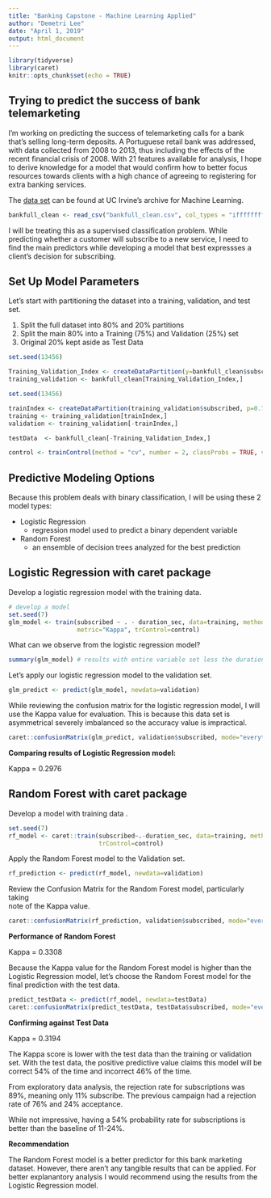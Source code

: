 ```yaml
---
title: "Banking Capstone - Machine Learning Applied"
author: "Demetri Lee"
date: "April 1, 2019"
output: html_document
---
```


```r
library(tidyverse)
library(caret)
knitr::opts_chunk$set(echo = TRUE)
```

## Trying to predict the success of bank telemarketing

I'm working on predicting the success of telemarketing calls for a bank that's 
selling long-term deposits. A Portuguese retail bank was addressed, with data 
collected from 2008 to 2013, thus including the effects of the recent 
financial crisis of 2008. With 21 features available for analysis, I hope to 
derive knowledge for a model that would confirm how to better focus resources 
towards clients with a high chance of agreeing to registering for extra 
banking services. 

The [data set](https://archive.ics.uci.edu/ml/datasets/Bank+Marketing) can be 
found at UC Irvine's archive for Machine Learning.

```r
bankfull_clean <- read_csv("bankfull_clean.csv", col_types = "ifffffffffiiiifdddddf")
```


I will be treating this as a supervised classification problem. While 
predicting whether a customer will subscribe to a new service, I need to find 
the main predictors while developing a model that best expressses a client's 
decision for subscribing. 

## Set Up Model Parameters

Let's start with partitioning the dataset into a training, validation, and 
test set.

1. Split the full dataset into 80% and 20% partitions
2. Split the main 80% into a Training (75%) and Validation (25%) set
3. Original 20% kept aside as Test Data

```r
set.seed(13456)

Training_Validation_Index <- createDataPartition(y=bankfull_clean$subscribed, p=0.80, list=FALSE)
training_validation <- bankfull_clean[Training_Validation_Index,]

set.seed(13456)

trainIndex <- createDataPartition(training_validation$subscribed, p=0.75, list=FALSE)
training <- training_validation[trainIndex,]
validation <- training_validation[-trainIndex,]

testData  <- bankfull_clean[-Training_Validation_Index,]

control <- trainControl(method = "cv", number = 2, classProbs = TRUE, verboseIter = FALSE)
```


## Predictive Modeling Options

Because this problem deals with binary classification, I will be using these 2 
model types:

* Logistic Regression
    * regression model used to predict a binary dependent variable 
    
* Random Forest
    * an ensemble of decision trees analyzed for the best prediction 
    

## Logistic Regression with caret package

Develop a logistic regression model with the training data. 

```r
# develop a model
set.seed(7)
glm_model <- train(subscribed ~ . - duration_sec, data=training, method="glm", na.action=na.omit, 
                   metric="Kappa", trControl=control)
```


What can we observe from the logistic regression model? 

```r
summary(glm_model) # results with entire variable set less the duration of last call
```


Let's apply our logistic regression model to the validation set.

```r
glm_predict <- predict(glm_model, newdata=validation)
```


While reviewing the confusion matrix for the logistic regression model, I will 
use the Kappa value for evaluation. This is because this data set is 
asymmetrical severely imbalanced so the accuracy value is impractical.

```r
caret::confusionMatrix(glm_predict, validation$subscribed, mode="everything", positive="yes") 
```

**Comparing results of Logistic Regression model:**

Kappa = 0.2976


## Random Forest with caret package

Develop a model with training data .

```r
set.seed(7)
rf_model <- caret::train(subscribed~.-duration_sec, data=training, method="rf", metric="Kappa", 
                         trControl=control)
```


Apply the Random Forest model to the Validation set.

```r
rf_prediction <- predict(rf_model, newdata=validation)
```


Review the Confusion Matrix for the Random Forest model, particularly taking  
note of the Kappa value.

```r
caret::confusionMatrix(rf_prediction, validation$subscribed, mode="everything", positive="yes")
```


**Performance of Random Forest**

Kappa = 0.3308

Because the Kappa value for the Random Forest model is higher than the Logistic 
Regression model, let's choose the Random Forest model for the final prediction 
with the test data.

```r
predict_testData <- predict(rf_model, newdata=testData)
caret::confusionMatrix(predict_testData, testData$subscribed, mode="everything", positive="yes")
```


**Confirming against Test Data**

Kappa = 0.3194

The Kappa score is lower with the test data than the training or validation 
set. With the test data, the positive predictive value claims this model will 
be correct 54% of the time and incorrect 46% of the time.

From exploratory data analysis, the rejection rate for subscriptions was 89%, 
meaning only 11% subscribe. The previous campaign had a rejection rate of 76%
and 24% acceptance.

While not impressive, having a 54% probability rate for subscriptions is 
better than the baseline of 11-24%.


**Recommendation**

The Random Forest model is a better predictor for this bank marketing dataset. 
However, there aren't any tangible results that can be applied. For better 
explanantory analysis I would recommend using the results from the Logistic 
Regression model. 
